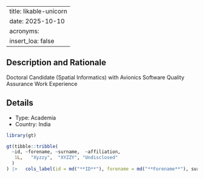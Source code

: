 
---
title: likable-unicorn
date: 2025-10-10
acronyms:
  insert_loa: false
---

## Description and Rationale

Doctoral Candidate (Spatial Informatics) with Avionics Software Quality Assurance Work Experience

## Details

* Type: Academia
* Country: India

```r
library(gt)

gt(tibble::tribble(
  ~id, ~forename, ~surname,  ~affiliation,
   1L,   "Xyzzy",  "XYZZY", "Undisclosed"
  )
) |>   cols_label(id = md("**ID**"), forename = md("**Forename**"), surname ~ md("**Surname**"), affiliation ~ md("**Affiliation**"))
```
